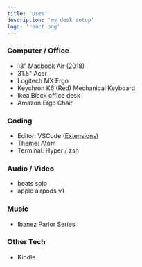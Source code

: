 ```yaml
---
title: 'Uses'
description: 'my desk setup'
logo: 'react.png'
---
```


### Computer / Office

- 13" Macbook Air (2018)
- 31.5" Acer
- Logitech MX Ergo
- Keychron K6 (Red) Mechanical Keyboard
- Ikea Black office desk
- Amazon Ergo Chair

### Coding

- Editor: VSCode ([Extensions](https://github.com))
- Theme: Atom
- Terminal: Hyper / zsh

### Audio / Video

- beats solo
- apple airpods v1

### Music

- Ibanez Parlor Series

### Other Tech

- Kindle
